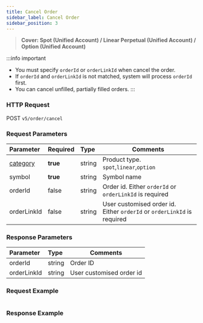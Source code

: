 ```yaml
---
title: Cancel Order
sidebar_label: Cancel Order
sidebar_position: 3
---
```

> **Cover: Spot (Unified Account) / Linear Perpetual (Unified Account) / Option (Unified Account)**

:::info important
- You must specify `orderId` or `orderLinkId` when cancel the order.
- If `orderId` and `orderLinkId` is not matched, system will process `orderId` first.
- You can cancel unfilled, partially filled orders.
:::

### HTTP Request
POST `v5/order/cancel`

### Request Parameters
| Parameter | Required | Type | Comments|
|:----- |:-------|:-----|------ |
|[category](../enum#category) |**true** |string |Product type. `spot`,`linear`,`option` |
|symbol |**true** |string |Symbol name|
|orderId |false |string |Order id. Either `orderId` or `orderLinkId` is required |
|orderLinkId |false |string |User customised order id. Either `orderId` or `orderLinkId` is required |

### Response Parameters
| Parameter | Type | Comments|
|:----- |:-----|----- |
|orderId |string |Order ID |
|orderLinkId |string |User customised order id |

### Request Example

<Tabs>
<TabItem value="console" label="Console">

```http
```

</TabItem>
</Tabs>

### Response Example

<Tabs>
<TabItem value="js linear" label="linear">

```javascript

```
</TabItem>
</Tabs>
